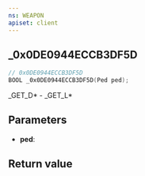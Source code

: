 ```yaml
---
ns: WEAPON
apiset: client
---
```

## _0x0DE0944ECCB3DF5D

```c
// 0x0DE0944ECCB3DF5D
BOOL _0x0DE0944ECCB3DF5D(Ped ped);
```

_GET_D* - _GET_L*

## Parameters
* **ped**:

## Return value